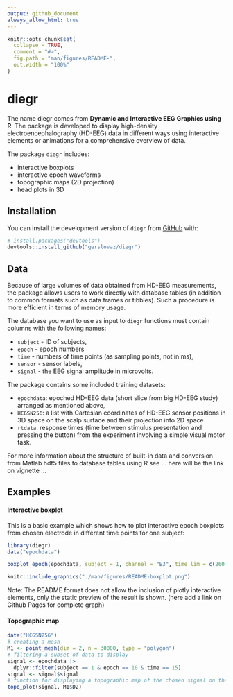 ```yaml
---
output: github_document
always_allow_html: true
---
```


<!-- README.md is generated from README.Rmd. Please edit that file -->

```r
knitr::opts_chunk$set(
  collapse = TRUE,
  comment = "#>",
  fig.path = "man/figures/README-",
  out.width = "100%"
)
```

# diegr

<!-- badges: start -->
<!-- badges: end -->

The name diegr comes from **Dynamic and Interactive EEG Graphics using R**. The package is developed to display high-density electroencephalography (HD-EEG) data in different ways using interactive elements or animations for a comprehensive overview of data.

The package `diegr` includes: 

- interactive boxplots 
- interactive epoch waveforms
- topographic maps (2D projection) 
- head plots in 3D

## Installation

You can install the development version of `diegr` from [GitHub](https://github.com/) with:

``` r
# install.packages("devtools")
devtools::install_github("gerslovaz/diegr")
```

## Data

Because of large volumes of data obtained from HD-EEG measurements, the package allows users to work directly with database tables (in addition to common formats such as data frames or tibbles). Such a procedure is more efficient in terms of memory usage. 

The database you want to use as input to `diegr` functions must contain columns with the following names:

- `subject` - ID of subjects, 
- `epoch` - epoch numbers
- `time` - numbers of time points (as sampling points, not in ms),
- `sensor` - sensor labels, 
- `signal` - the EEG signal amplitude in microvolts.

The package contains some included training datasets:

- `epochdata`: epoched HD-EEG data (short slice from big HD-EEG study) arranged as mentioned above,
- `HCGSN256`: a list with Cartesian coordinates of HD-EEG sensor positions in 3D space on the scalp surface and their projection into 2D space
- `rtdata`: response times (time between stimulus presentation and pressing the button) from the experiment involving a simple visual motor task.

For more information about the structure of built-in data and conversion from Matlab hdf5 files to database tables using R see ... here will be the link on vignette ...


## Examples

#### Interactive boxplot

This is a basic example which shows how to plot interactive epoch boxplots from chosen electrode in different time points for one subject:

```r
library(diegr)
data("epochdata")
```

```r
boxplot_epoch(epochdata, subject = 1, channel = "E3", time_lim = c(260:270))
```


```r
knitr::include_graphics("./man/figures/README-boxplot.png")
```

Note: The README format does not allow the inclusion of plotly interactive elements, only the static preview of the result is shown. (here add a link on Github Pages for complete graph)

#### Topographic map

```r
data("HCGSN256")
# creating a mesh
M1 <- point_mesh(dim = 2, n = 30000, type = "polygon")
# filtering a subset of data to display 
signal <- epochdata |>
  dplyr::filter(subject == 1 & epoch == 10 & time == 15) 
signal <- signal$signal
# function for displaying a topographic map of the chosen signal on the created mesh M1
topo_plot(signal, M1$D2)
```

<!-- You'll still need to render `README.Rmd` regularly, to keep `README.md` up-to-date. `devtools::build_readme()` is handy for this. -->

<!-- You can also embed plots, for example: -->

<!-- ```{r pressure, echo = FALSE} -->
<!-- plot(pressure) -->
<!-- ``` -->

<!-- In that case, don't forget to commit and push the resulting figure files, so they display on GitHub and CRAN. -->
